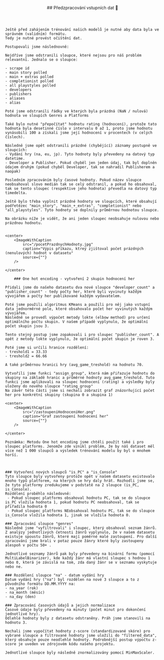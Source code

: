 
<article id="predzpracovaniDat">
    <header style={{marginBottom: "1rem"}}>
        ##  Předzpracování vstupních dat 🎯
    </header>

    Ještě před zahájením trénování našich modelů je nutné aby data byla ve správném (validním) formátu.
    Tedy je nutné provést očištění dat.

    Postupovali jsme následnovně:

    Nejdříve jsme odstranili sloupce, které nejsou pro náš problém relevantní. Jednalo se o sloupce:

    - scrape id
    - main story polled
    - main + extras polled
    - completionist polled
    - all playstyles polled
    - developers
    - publishers
    - aliases
    - alias

    Poté jsme odstranili řádky ve kterých byla prázdná (NaN / nulová) hodnota ve sloupích Genres a Platforms

    Také bylo nutné "přepočítat" hodnotu rating (hodnocení), protože tato hodnota byla desetinné číslo v intervalu 0 až 1, proto jsme hodnotu vynásobili 100 a získali jsme její hodnocení v procentech (v celých číslech).

    Následně jsme opět odstranili prázdné (chybějící) záznamy postupně ve sloupcích:
    - Vydání hry (na, eu, jp). Tyto hodnoty byly převedeny na datový typ datetime.
    - Developer a Publisher. Pokud chyběl jen jeden údaj, tak byl doplněn údajem druhým (pokud chyběl Developer, tak se nahradil Publisherem a naopak)

    Posledním zpracováním byly časové hodnoty. Pokud název sloupce neobsahoval slovo medián tak se celý odstranil, a pokud ho obsahoval, tak se tento sloupec (respektive jeho hodnota) převedla na datový typ timedelta.

    Ještě bylo třeba vyplnit prázdné hodnoty ve sloupcích, které obsahují podřetězec "main_story", "main_+_extras", "completionist" nebo "all_playstyles". Tyto hodnoty se doplnily průměrnou hodnotou sloupce.

    Na obrázku níže je vidět, že ani jeden sloupec neobsahuje nulovou nebo prázdnou hodnotu.


    <center>
        <ImageWithCaption
            src="/pocetPrazdnychHodnoty.jpg"
            caption="Výpis příkazu, ktreý zjištoval počet prázdných (nenulových) hodnot v datasetu"
            source={""}
        />

    </center>
    
        ### One hot encoding - vytvoření 2 skupin hodnocení her

    Přidali jsme do našeho datasetu dva nové sloupce "developer_count" a "publisher_count" - tedy počty her, které byli vyvinuty každým vývojářem a počty her publikované každým vydavatelem.

    Poté jsme použili algoritmus KMeans a použili pro něj jako vstupní data jednorměrné pole, které obsahovalo počet her vyvinutých každým vývojářem.
    Následně se provedl výpočet metody lokte (elbow method) pro určení optimálního počtu skupin. V našem případě vyplynulo, že optimální počet skupin jsou 3.

    Tento stejný postup jsme zopakovali i pro sloupec "publisher_count". A opět z metody lokte vyplynulo, že optimální počet skupin je roven 3.

    Poté jsme si určili hranice rozdělení:
    - treshold1 = 33.33
    - treshold2 = 66.66

    A také průměrnou hranici hry (avg_game_treshold) na hodnotu 70.

    Vytvořili jsme funkci "assign_group", která nám přiřazuje hodnotu do skupiny na základě hranic a průměrné hodnoty avg_game_treshold. Tuto funkci jsme aplikovali na sloupec hodnocení (rating) a výsledky byly uloženy do nového sloupce "rating_group"
    Na závěr této části jsme si nechali zobrazit graf znázorňující počet her pro konkrétní skupiny (skupina 0 a skupina 1)

    <center>
        <ImageWithCaption
            src="/zastoupeniHodnoceniHer.png"
            caption="Graf zastoupení hodnocení her"
            source={""}
        />

    </center>

    Poznámka: Metodu One hot encoding jsme chtěli použít také i pro sloupec platforms. Jenomže zde vznikl problém, že by náš dataset měl více než 1 000 sloupců a výsledek trénování modelu by byl o mnohem horší.



    ### Vytvoření nových sloupců "is_PC" a "is_Console"
    Tyto sloupce byly vytvořeny protože opět v našem datasetu existovalo mnoho typů platforem, na kterých se hry daly hrát. Rozhodli jsme se, že tyto platformy zredukujeme v podstatě na 2 sloupce (is_PC, is_Console).
    Rozdělení proběhlo následovně:
     - Pokud sloupec platforms obsahoval hodnotu PC, tak se do sloupce is_PC vložila hodnota 1, pokud hodnotu PC neobsahoval, tak se přiřadila hodnota 0
     - Pokud sloupec platforms NEobsahoval hodnotu PC, tak se do sloupce is_Console vložila hodnota 1, jinak se vložila hodnota 0.

    ### Zpracování sloupce "genres"
    Následně jsme "vyfiltrovali" i sloupec, který obsahoval seznam žánrů. Z analýzy jednotlivých četnosti žánrů vyplynulo, že v našem datasetu existuje spoustu žánrů, které mají poměrné malé zastoupení. Pro další zpracování jsme brali v potaz pouze žánry které byly zastoupeny alespoň v počtu 50+ .

    Jednotlivé seznamy žánrů pak byly převedeny na binární formu (pomocí MultiLabelBinarizer), kde každý žánr má vlastní sloupec s hodnou 1 nebo 0, která je závislá na tom, zda daný žánr se v seznamu vyskytuje nebo ne.

    ### Rozdělení sloupce "na" - datum vydání hry
    Datum vydání hry ("na") byl rozdělen na nové 3 sloupce a to z původního formátu DD.MM.YYYY na:
    - na_year (rok)
    - na_month (měsíc)
    - na_day (den)

    ### Zpracování časových údajů a jejich normalizace
    Časové údaje byly převedeny na minuty (počet minut pro dokončení jednotlivé hry).
    Odlehlé hodnoty byly z datasetu odstraněny. Práh jsme stanovili na hodnotu 3.

    Nechali jsme vypočítat hodnoty z-score (standardizované skóre) pro vybrané sloupce a filtrované hodnoty jsme uložili do "filtered_data", který obsahuje pouze neodlehlé hodnoty. Podrobnější postup výpočtu z-score je uveden ve zdrojovém kódu našeho projektu.

    Jednotlivé sloupce byly následně znormalizovány pomocí MinMaxScaler.












</article>
